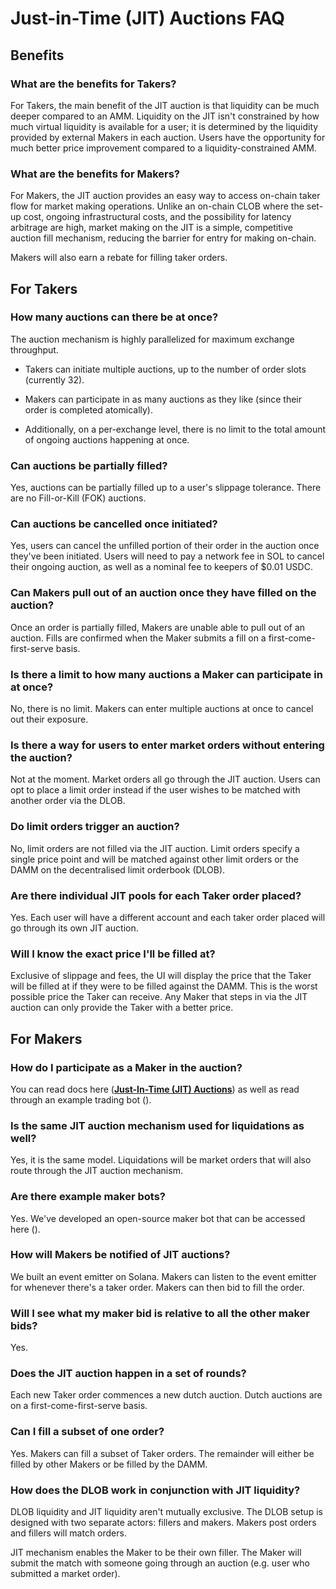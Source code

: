 # Just-in-Time (JIT) Auctions FAQ

## Benefits

### What are the benefits for Takers?

For Takers, the main benefit of the JIT auction is that liquidity can be much deeper compared to an AMM. Liquidity on the JIT isn't constrained by how much virtual liquidity is available for a user; it is determined by the liquidity provided by external Makers in each auction. Users have the opportunity for much better price improvement compared to a liquidity-constrained AMM. 

### What are the benefits for Makers?

For Makers, the JIT auction provides an easy way to access on-chain taker flow for market making operations. Unlike an on-chain CLOB where the set-up cost, ongoing infrastructural costs, and the possibility for latency arbitrage are high, market making on the JIT is a simple, competitive auction fill mechanism, reducing the barrier for entry for making on-chain.

Makers will also earn a rebate for filling taker orders.

## For Takers

### How many auctions can there be at once?

The auction mechanism is highly parallelized for maximum exchange throughput.

*   Takers can initiate multiple auctions, up to the number of order slots (currently 32).

*   Makers can participate in as many auctions as they like (since their order is completed atomically).

*   Additionally, on a per-exchange level, there is no limit to the total amount of ongoing auctions happening at once. 

### Can auctions be partially filled?

Yes, auctions can be partially filled up to a user's slippage tolerance. There are no Fill-or-Kill (FOK) auctions. 

### Can auctions be cancelled once initiated? 

Yes, users can cancel the unfilled portion of their order in the auction once they've been initiated. Users will need to pay a network fee in SOL to cancel their ongoing auction, as well as a nominal fee to keepers of \$0.01 USDC.

### Can Makers pull out of an auction once they have filled on the auction?

Once an order is partially filled, Makers are unable able to pull out of an auction. Fills are confirmed when the Maker submits a fill on a first-come-first-serve basis. 

### Is there a limit to how many auctions a Maker can participate in at once?

No, there is no limit. Makers can enter multiple auctions at once to cancel out their exposure.

### Is there a way for users to enter market orders without entering the auction? 

Not at the moment. Market orders all go through the JIT auction. Users can opt to place a limit order instead if the user wishes to be matched with another order via the DLOB. 

### Do limit orders trigger an auction? 

No, limit orders are not filled via the JIT auction. Limit orders specify a single price point and will be matched against other limit orders or the DAMM on the decentralised limit orderbook (DLOB). 

### Are there individual JIT pools for each Taker order placed?

Yes. Each user will have a different account and each taker order placed will go through its own JIT auction. 

### Will I know the exact price I'll be filled at? 

Exclusive of slippage and fees, the UI will display the price that the Taker will be filled at if they were to be filled against the DAMM. This is the worst possible price the Taker can receive. Any Maker that steps in via the JIT auction can only provide the Taker with a better price. 

## For Makers

### How do I participate as a Maker in the auction? 

You can read docs here ([**Just-In-Time (JIT) Auctions**](/about-v2/jit-auctions)) as well as read through an example trading bot ().  

### Is the same JIT auction mechanism used for liquidations as well?  

Yes, it is the same model. Liquidations will be market orders that will also route through the JIT auction mechanism. 

### Are there example maker bots? 

Yes. We've developed an open-source maker bot that can be accessed here ().  

### How will Makers be notified of JIT auctions?

We built an event emitter on Solana. Makers can listen to the event emitter for whenever there's a taker order. Makers can then bid to fill the order. 

### Will I see what my maker bid is relative to all the other maker bids? 

Yes. 

### Does the JIT auction happen in a set of rounds? 

Each new Taker order commences a new dutch auction. Dutch auctions are on a first-come-first-serve basis. 

### Can I fill a subset of one order?

Yes. Makers can fill a subset of Taker orders. The remainder will either be filled by other Makers or be filled by the DAMM. 

### How does the DLOB work in conjunction with JIT liquidity?

DLOB liquidity and JIT liquidity aren't mutually exclusive. The DLOB setup is designed with two separate actors: fillers and makers. Makers post orders and fillers will match orders.

JIT mechanism enables the Maker to be their own filler. The Maker will submit the match with someone going through an auction (e.g. user who submitted a market order).

